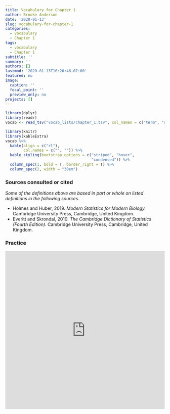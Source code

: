 ```yaml
---
title: Vocabulary for Chapter 1
author: Brooke Anderson
date: '2020-01-13'
slug: vocabulary-for-chapter-1
categories:
  - vocabulary
  - Chapter 1
tags:
  - vocabulary
  - Chapter 1
subtitle: ''
summary: ''
authors: []
lastmod: '2020-01-13T16:20:46-07:00'
featured: no
image:
  caption: ''
  focal_point: ''
  preview_only: no
projects: []
---
```


```r
library(dplyr)
library(readr)
vocab <- read_tsv("vocab_lists/chapter_1.tsv", col_names = c("term", "definition"))
```

```r
library(knitr)
library(kableExtra)
vocab %>% 
  kable(align = c("rl"), 
        col.names = c("", "")) %>% 
  kable_styling(bootstrap_options = c("striped", "hover",
                                      "condensed")) %>% 
  column_spec(1, bold = T, border_right = T) %>%
  column_spec(2, width = "30em")
```

### Sources consulted or cited 

*Some of the definitions above are based in part or whole on listed definitions 
in the following sources.*

- Holmes and Huber, 2019. *Modern Statistics for Modern Biology.* Cambridge University Press, 
Cambridge, United Kingdom.
- Everitt and Skrondal, 2010. *The Cambridge Dictionary of Statistics (Fourth Edition).* Cambridge University Press, Cambridge, United Kingdom.

### Practice

<iframe src="https://quizlet.com/473473135/flashcards/embed?i=2ldef3&x=1jj1" height="500" width="100%" style="border:0"></iframe>

